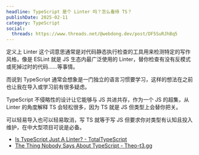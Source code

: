 ```yaml
---
headline: TypeScript 是个 Linter 吗？怎么看待 TS？
publishDate: 2025-02-11
category: TypeScript
social:
  threads: https://www.threads.net/@webdong.dev/post/DF5SuRJhBq5
---
```


定义上 Linter 这个词意思通常是对代码静态执行检查的工具用来检测特定的写作风格，像是 ESLint 就是 JS 生态内最广泛使用的 Linter，替你检查有没有反模式或死掉过时的代码……等事情。

而说到 TypeScript 通常会想象是一门独立的语言习惯要学习，这样的想法在之前也让我在导入或学习前有很多疑虑。

TypeScript 不侵略性的设计让它能够与 JS 共进共存，作为一个 JS 的超集，从 Linter 的角度解释 TS 会轻松很多，因为 TS 就是 JS 但类型上会替你把关。

可以轻易导入也可以轻易取消，写 TS 就等于写 JS 但要求你对类型有认知且投入维护，在中大型项目可说是必备。

- [Is TypeScript Just A Linter? - TotalTypeScript](https://www.totaltypescript.com/is-typescript-just-a-linter)
- [The Thing Nobody Says About TypeScript - Theo-t3.gg](https://www.youtube.com/watch?v=cEMSGF6hGmg)

